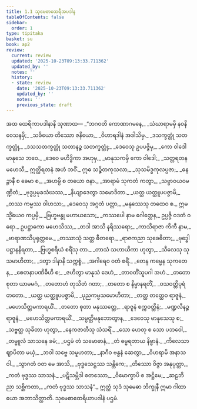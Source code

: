 ```yaml
---
title: 1.1 သုမေဓာထေရီအပဒါန
tableOfContents: false
sidebar:
  order: 1
type: tipitaka
basket: su
book: ap2
review:
  current: review
  updated: '2025-10-23T09:13:33.711362'
  updated_by: ''
  notes: ''
  history:
  - state: review
    date: '2025-10-23T09:13:33.711362'
    updated_by: ''
    notes: ''
    previous_state: draft
---
```



<ReviewStatus review={frontmatter.review} showDetails={true} />

<HypothesisAnnotation frontmatter={frontmatter} />

<DynamicBreadcrumb />

<Division number="195" book="ap2" e="ch" v="20" p="71">

<Paragraph number="2" book="ap2">
အထ ထေရိကာပဒါနာနိ သုဏာထ—
</Paragraph>

</Division>
<Division number="1" book="ap2" e="ch" v="20" p="1">

<Paragraph number="3" type="verses" book="ap2">
_“ဘဂဝတိ ကောဏာဂမနေ,_  
_သံဃာရာမမှိ နဝနိဝေသနမှိ;_  
_သခိယော တိဿော ဇနိယော,_  
_ဝိဟာရဒါနံ အဒါသိမှ._  

</Paragraph>

</Division>
<Division number="2" book="ap2" e="ch" v="20" p="1">

<Paragraph number="4" type="verses" book="ap2">
_ဒသက္ခတ္တုံ သတက္ခတ္တုံ,_  
_ဒသသတက္ခတ္တုံ သတာနဉ္စ သတက္ခတ္တုံ;_  
_ဒေဝေသု ဥပပဇ္ဇိမှ,_  
_ကော ဝါဒေါ မာနုသေ ဘဝေ._  

</Paragraph>

</Division>
<Division number="3" book="ap2" e="ch" v="20" p="1">

<Paragraph number="5" type="verses" book="ap2">
_ဒေဝေ မဟိဒ္ဓိကာ အဟုမှ,_  
_မာနုသကမှိ ကော ဝါဒေါ;_  
_သတ္တရတနမဟေသီ,_  
ဣတ္ထိရတနံ အဟံ ဘဝိံ._  

</Paragraph>

</Division>
<Division number="4" book="ap2" e="ch" v="20" p="1">

<Paragraph number="6" type="verses" book="ap2">
ဣဓ သဉ္စိတကုသလာ,_  
_သုသမိဒ္ဓကုလပ္ပဇာ;_  
_ဓနဉ္ဇာနီ စ ခေမာ စ,_  
_အဟမ္ပိ စ တယော ဇနာ._  

</Paragraph>

</Division>
<Division number="5" book="ap2" e="ch" v="20" p="1">

<Paragraph number="7" type="verses" book="ap2">
_အာရာမံ သုကတံ ကတွာ,_  
_သဗ္ဗာဝယဝမဏ္ဍိတံ;_  
_ဗုဒ္ဓပ္ပမုခသံဃဿ,_  
_နိယျာဒေတွာ သမောဒိတာ._  

</Paragraph>

</Division>
<Division number="6" book="ap2" e="ch" v="20" p="1">

<Paragraph number="8" type="verses" book="ap2">
_ယတ္ထ ယတ္ထူပပဇ္ဇာမိ,_  
_တဿ ကမ္မဿ ဝါဟသာ;_  
_ဒေဝေသု အဂ္ဂတံ ပတ္တာ,_  
_မနုဿေသု တထေဝ စ._  

</Paragraph>

</Division>
<Division number="7" book="ap2" e="ch" v="20" p="1">

<Paragraph number="9" book="ap2">
ဣမသ္မိံယေဝ ကပ္ပမှိ,_  
_ဗြဟ္မဗန္ဓု မဟာယသော;_  
_ကဿပေါ နာမ ဂေါတ္တေန,_  
ဥပ္ပဇ္ဇိ ဝဒတံ ဝရော._  

</Paragraph>

</Division>
<Division number="8" book="ap2" e="ch" v="20" p="2">

<Paragraph number="10" type="verses" book="ap2">
ဥပဋ္ဌာကော မဟေသိဿ,_  
_တဒါ အာသိ နရိဿရော;_  
_ကာသိရာဇာ ကိကီ နာမ,_  
_ဗာရာဏသိပုရုတ္တမေ._  

</Paragraph>

</Division>
<Division number="9" book="ap2" e="ch" v="20" p="2">

<Paragraph number="11" type="verses" book="ap2">
_တဿာသုံ သတ္တ ဓီတရော,_  
_ရာဇကညာ သုခေဓိတာ;_  
_ဗုဒ္ဓေါပဋ္ဌာနနိရတာ,_  
_ဗြဟ္မစရိယံ စရိံသု တာ._  

</Paragraph>

</Division>
<Division number="10" book="ap2" e="ch" v="20" p="2">

<Paragraph number="12" type="verses" book="ap2">
_တာသံ သဟာယိကာ ဟုတွာ,_  
_သီလေသု သုသမာဟိတာ;_  
_ဒတွာ ဒါနာနိ သက္ကစ္စံ,_  
_အဂါရေဝ ဝတံ စရိံ._  

</Paragraph>

</Division>
<Division number="11" book="ap2" e="ch" v="20" p="2">

<Paragraph number="13" type="verses" book="ap2">
_တေန ကမ္မေန သုကတေန,_  
_စေတနာပဏိဓီဟိ စ;_  
_ဇဟိတွာ မာနုသံ ဒေဟံ,_  
_တာဝတိံသူပဂါ အဟံ._  

</Paragraph>

</Division>
<Division number="12" book="ap2" e="ch" v="20" p="2">

<Paragraph number="14" type="verses" book="ap2">
_တတော စုတာ ယာမမဂံ,_  
_တတောဟံ တုသိတံ ဂတာ;_  
_တတော စ နိမ္မာနရတိံ,_  
_ဝသဝတ္တိပုရံ တတော._  

</Paragraph>

</Division>
<Division number="13" book="ap2" e="ch" v="20" p="2">

<Paragraph number="15" type="verses" book="ap2">
_ယတ္ထ ယတ္ထူပပဇ္ဇာမိ,_  
_ပုညကမ္မသမောဟိတာ;_  
_တတ္ထ တတ္ထေဝ ရာဇူနံ,_  
_မဟေသိတ္တမကာရယိံ._  

</Paragraph>

</Division>
<Division number="14" book="ap2" e="ch" v="20" p="2">

<Paragraph number="16" type="verses" book="ap2">
_တတော စုတာ မနုဿတ္တေ,_  
_ရာဇူနံ စက္ကဝတ္တိနံ;_  
_မဏ္ဍလီနဉ္စ ရာဇူနံ,_  
_မဟေသိတ္တမကာရယိံ._  

</Paragraph>

</Division>
<Division number="15" book="ap2" e="ch" v="20" p="2">

<Paragraph number="17" type="verses" book="ap2">
_သမ္ပတ္တိမနုဘောတွာန,_  
_ဒေဝေသု မာနုသေသု စ;_  
_သဗ္ဗတ္ထ သုခိတာ ဟုတွာ,_  
_နေကဇာတီသု သံသရိံ._  

</Paragraph>

</Division>
<Division number="16" book="ap2" e="ch" v="20" p="2">

<Paragraph number="18" type="verses" book="ap2">
_သော ဟေတု စ သော ပဘဝေါ,_  
_တမ္မူလံ သာသနေ ခမံ;_  
_ပဌမံ တံ သမောဓာနံ,_  
_တံ ဓမ္မရတာယ နိဗ္ဗာနံ._  

</Paragraph>

</Division>
<Division number="17" book="ap2" e="ch" v="20" p="2">

<Paragraph number="19" type="verses" book="ap2">
_ကိလေသာ ဈာပိတာ မယှံ,_  
_ဘဝါ သဗ္ဗေ သမူဟတာ;_  
_နာဂီဝ ဗန္ဓနံ ဆေတွာ,_  
_ဝိဟရာမိ အနာသဝါ._  

</Paragraph>

</Division>
<Division number="18" book="ap2" e="ch" v="20" p="3">

<Paragraph number="20" type="verses" book="ap2">
_သွာဂတံ ဝတ မေ အာသိ,_  
_ဗုဒ္ဓသေဋ္ဌဿ သန္တိကေ;_  
_တိဿော ဝိဇ္ဇာ အနုပ္ပတ္တာ,_  
_ကတံ ဗုဒ္ဓဿ သာသနံ._  

</Paragraph>

</Division>
<Division number="19" book="ap2" e="ch" v="20" p="3">

<Paragraph number="21" type="verses" book="ap2">
_ပဋိသမ္ဘိဒါ စတဿော,_  
_ဝိမောက္ခာပိ စ အဋ္ဌိမေ;_  
_ဆဠဘိညာ သစ္ဆိကတာ,_  
_ကတံ ဗုဒ္ဓဿ သာသနံ”._  

</Paragraph>

<Paragraph number="22" book="ap2">
ဣတ္ထံ သုဒံ သုမေဓာ ဘိက္ခုနီ ဣမာ ဂါထာယော အဘာသိတ္ထာတိ.

</Paragraph>
</Division>

<Paragraph number="23" type="center" book="ap2">
သုမေဓာထေရိယာပဒါနံ ပဌမံ.
</Paragraph>